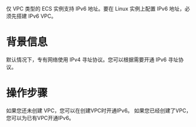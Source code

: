 仅 VPC 类型的 ECS 实例支持 IPv6 地址。要在 Linux 实例上配置 IPv6 地址，必须先搭建 IPv6 VPC。

# 背景信息
默认情况下，专有网络使用 IPv4 寻址协议。您可以根据需要开通 IPv6 寻址协议。

# 操作步骤
如果您还未创建 VPC，您可以在创建VPC时开通IPv6。
如果您已经创建了VPC，您可以为已有VPC开通IPv6。